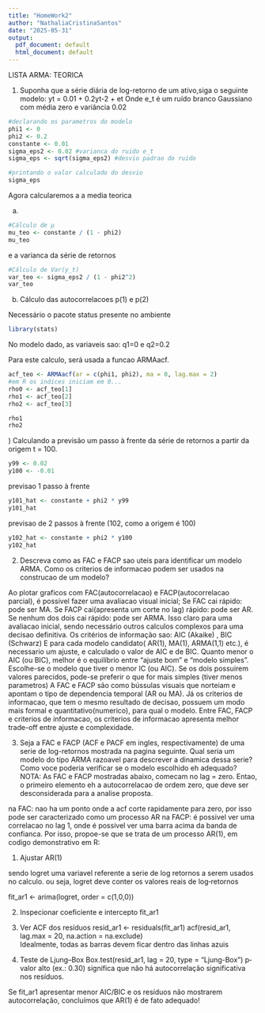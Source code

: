 ```yaml
---
title: "HomeWork2"
author: "NathaliaCristinaSantos"
date: "2025-05-31"
output:
  pdf_document: default
  html_document: default
---
```


LISTA ARMA: TEORICA 

1) Suponha que a série diária de log-retorno de um ativo,siga o seguinte modelo: yt = 0.01 + 0.2yt-2 + et
Onde e_t é um ruído branco Gaussiano com média zero e variância 0.02

```r
#declarando os parametros do modelo 
phi1 <- 0
phi2 <- 0.2
constante <- 0.01 
sigma_eps2 <- 0.02 #varianca do ruido e_t
sigma_eps <- sqrt(sigma_eps2) #desvio padrao do ruido

#printando o valor calculado do desvio
sigma_eps
```


Agora calcularemos a a media teorica 

a)
```r
#Cálculo de µ
mu_teo <- constante / (1 - phi2)
mu_teo
```

e a varianca da série de retornos 
```r
#Cálculo de Var(y_t)
var_teo <- sigma_eps2 / (1 - phi2^2)
var_teo
```


b) Cálculo das autocorrelacoes p(1) e p(2)

Necessário o pacote status presente no ambiente
```r
library(stats)
```

No modelo dado, as variaveis sao: q1=0 e q2=0.2

Para este calculo, será usada a funcao ARMAacf. 
```r
acf_teo <- ARMAacf(ar = c(phi1, phi2), ma = 0, lag.max = 2)
#em R os indices iniciam em 0... 
rho0 <- acf_teo[1]
rho1 <- acf_teo[2]
rho2 <- acf_teo[3]

rho1
rho2

```

) Calculando a previsão um passo à frente da série de retornos a
partir da origem t = 100.

```r
y99 <- 0.02
y100 <- -0.01
```

previsao 1 passo à frente
```r
y101_hat <- constante + phi2 * y99
y101_hat
```

previsao de 2 passos à frente (102, como a origem é 100)
```r
y102_hat <- constante + phi2 * y100
y102_hat
```



2. Descreva como as FAC e FACP sao uteis para identificar um modelo ARMA. Como os criterios de informacao podem ser usados na construcao de um modelo?

  Ao plotar graficos com FAC(autocorrelacao) e FACP(autocorrelacao parcial), é possivel fazer uma avaliacao visual inicial; Se FAC cai rápido: pode ser MA.
                  Se FACP cai(apresenta um corte no lag) rápido: pode ser AR.
                  Se nenhum dos dois cai rápido: pode ser ARMA.
  Isso claro para uma avaliacao inicial, sendo necessário outros calculos complexos para uma decisao definitiva. 
  Os critérios de informação sao:
  AIC (Akaike) , BIC (Schwarz)
    E para cada modelo candidato( AR(1), MA(1), ARMA(1,1) etc.), é necessario um ajuste, e calculado o valor de AIC e de BIC. Quanto menor o AIC (ou BIC), melhor é o equilíbrio entre “ajuste bom” e “modelo simples”. 
    Escolhe-se o modelo que tiver o menor IC (ou AIC). 
    Se os dois possuirem valores parecidos, pode-se preferir o que for mais simples (tiver menos parametros)
  A FAC e FACP são como bússulas visuais que norteiam e apontam o tipo de dependencia temporal (AR ou MA). Já os criterios de informacao, que tem o mesmo resultado de decisao, possuem um modo mais formal e quantitativo(numerico), para qual o modelo. Entre FAC, FACP e criterios de informacao, os criterios de informacao apresenta melhor trade-off entre ajuste e complexidade. 



3. Seja a FAC e FACP (ACF e PACF em ingles, respectivamente) de uma serie de log-retornos mostrada na pagina seguinte. Qual seria um modelo do tipo ARMA razoavel para descrever a dinamica dessa serie? Como voce poderia verificar se o modelo escolhido eh adequado? NOTA: As FAC e FACP mostradas abaixo, comecam no lag = zero. Entao, o primeiro elemento eh a autocorrelacao de ordem zero, que deve ser desconsiderada para a analise proposta.


na FAC: nao ha um ponto onde a acf corte rapidamente para zero, por isso pode ser caracterizado como um processo AR
na FACP: é possivel ver uma correlacao no lag 1, onde é possivel ver uma barra acima da banda de confianca. 
Por isso, propoe-se que se trata de um processo AR(1), em codigo demonstrativo em R:

 1. Ajustar AR(1)
 
sendo logret uma variavel referente a serie de log retornos a serem usados no calculo. 
ou seja, logret deve conter os valores reais de log‐retornos
 
fit_ar1 <- arima(logret, order = c(1,0,0))

 2. Inspecionar coeficiente e intercepto
fit_ar1

3. Ver ACF dos resíduos
resid_ar1 <- residuals(fit_ar1)
acf(resid_ar1, lag.max = 20, na.action = na.exclude)  
Idealmente, todas as barras devem ficar dentro das linhas azuis

4. Teste de Ljung–Box
Box.test(resid_ar1, lag = 20, type = "Ljung-Box")
  p‐valor alto (ex.: 0.30) significa que não há autocorrelação significativa nos resíduos.

Se fit_ar1 apresentar menor AIC/BIC e os resíduos não mostrarem autocorrelação, concluímos que AR(1) é de fato adequado!